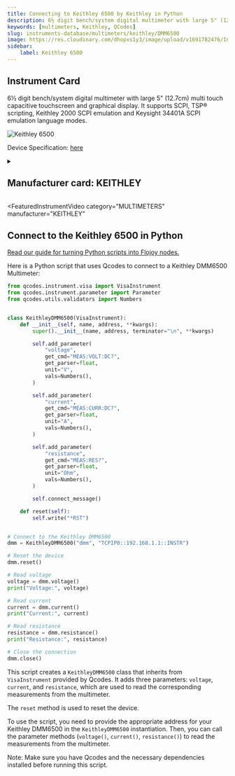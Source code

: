 ```yaml
---
title: Connecting to Keithley 6500 by Keithley in Python
description: 6½ digit bench/system digital multimeter with large 5" (12.7cm) multi touch capacitive touchscreen and graphical display. It supports SCPI, TSP® scripting, Keithley 2000 SCPI emulation and Keysight 34401A SCPI emulation language modes.
keywords: [multimeters, Keithley, QCodes] 
slug: instruments-database/multimeters/keithley/DMM6500 
image: https://res.cloudinary.com/dhopxs1y3/image/upload/v1691782476/Instruments/Multimeters/DMM6500/DMM6500.webp
sidebar:
    label: Keithley 6500 
---
```



## Instrument Card

6½ digit bench/system digital multimeter with large 5" (12.7cm) multi touch capacitive touchscreen and graphical display. It supports SCPI, TSP® scripting, Keithley 2000 SCPI emulation and Keysight 34401A SCPI emulation language modes.

![Keithley 6500](https://res.cloudinary.com/dhopxs1y3/image/upload/v1691782476/Instruments/Multimeters/DMM6500/DMM6500.webp)

Device Specification: [here](https://www.farnell.com/datasheets/2607096.pdf?_ga=2.134065926.922366921.1579493884-611634051.1579231713)

<details style={{ marginTop: "15px"}}>
<summary><h2 style={{display:'inline'}}>Manufacturer card: KEITHLEY</h2></summary>

![KEITHLEY](https://res.cloudinary.com/dhopxs1y3/image/upload/v1692806202/Instruments/Vendor%20Logos/Keithley.png)

Keithley Instruments is a measurement and instrument company headquartered in Solon, Ohio, that develops, manufactures, markets, and sells data acquisition products, as well as complete systems for high-volume production and assembly testing.

- Headquarters: Cleveland, Ohio, United States
- Yearly Revenue (millions, USD): 110.6
- Vendor Website: [here](https://www.tek.com/en)

</details>


<FeaturedInstrumentVideo
  category="MULTIMETERS"
  manufacturer="KEITHLEY"
></FeaturedInstrumentVideo>

## Connect to the Keithley 6500 in Python

[Read our guide for turning Python scripts into Flojoy nodes.](https://docs.flojoy.ai/contribution/blocks/custom-flojoy-block/)


<Tabs>

<TabItem value="Flojoy" label="Flojoy" className="flojoy-instrument-tabs">

<NodeCardCollection category='MULTIMETERS' manufacturer='KEITHLEY'></NodeCardCollection>

</TabItem>
<TabItem value="QCodes" label="QCodes">

Here is a Python script that uses Qcodes to connect to a Keithley DMM6500 Multimeter:

```python
from qcodes.instrument.visa import VisaInstrument
from qcodes.instrument.parameter import Parameter
from qcodes.utils.validators import Numbers


class KeithleyDMM6500(VisaInstrument):
    def __init__(self, name, address, **kwargs):
        super().__init__(name, address, terminator="\n", **kwargs)

        self.add_parameter(
            "voltage",
            get_cmd="MEAS:VOLT:DC?",
            get_parser=float,
            unit="V",
            vals=Numbers(),
        )

        self.add_parameter(
            "current",
            get_cmd="MEAS:CURR:DC?",
            get_parser=float,
            unit="A",
            vals=Numbers(),
        )

        self.add_parameter(
            "resistance",
            get_cmd="MEAS:RES?",
            get_parser=float,
            unit="Ohm",
            vals=Numbers(),
        )

        self.connect_message()

    def reset(self):
        self.write("*RST")


# Connect to the Keithley DMM6500
dmm = KeithleyDMM6500("dmm", "TCPIP0::192.168.1.1::INSTR")

# Reset the device
dmm.reset()

# Read voltage
voltage = dmm.voltage()
print("Voltage:", voltage)

# Read current
current = dmm.current()
print("Current:", current)

# Read resistance
resistance = dmm.resistance()
print("Resistance:", resistance)

# Close the connection
dmm.close()
```

This script creates a `KeithleyDMM6500` class that inherits from `VisaInstrument` provided by Qcodes. It adds three parameters: `voltage`, `current`, and `resistance`, which are used to read the corresponding measurements from the multimeter.

The `reset` method is used to reset the device.

To use the script, you need to provide the appropriate address for your Keithley DMM6500 in the `KeithleyDMM6500` instantiation. Then, you can call the parameter methods (`voltage()`, `current()`, `resistance()`) to read the measurements from the multimeter.

Note: Make sure you have Qcodes and the necessary dependencies installed before running this script.

</TabItem>
</Tabs>